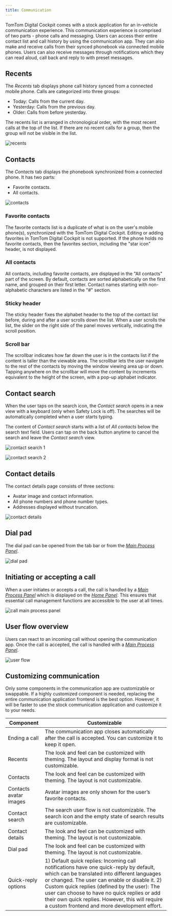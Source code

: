 ```yaml
---
title: Communication
---
```


TomTom Digital Cockpit comes with a stock application for an in-vehicle communication experience.
This communication experience is comprised of two parts - phone calls and messaging. Users can
access their entire contact list and call history by using the communication app. They can also
make and receive calls from their synced phonebook via connected mobile phones. Users can also
receive messages through notifications which they can read aloud, call back and reply to with
preset messages.

## Recents

The _Recents_ tab displays phone call history synced from a connected mobile phone. Calls are
categorized into three groups:

- Today: Calls from the current day.
- Yesterday: Calls from the previous day.
- Older: Calls from before yesterday.

The recents list is arranged in chronological order, with the most recent calls at the top of the
list. If there are no recent calls for a group, then the group will not be visible in the list.

![recents](images/communication/recents.png)

## Contacts

The _Contacts_ tab displays the phonebook synchronized from a connected phone. It has two parts:

- Favorite contacts.
- All contacts.

![contacts](images/communication/contacts.png)

### Favorite contacts

The favorite contacts list is a duplicate of what is on the user's mobile phone(s), synchronized with
the TomTom Digital Cockpit. Editing or adding favorites in TomTom Digital Cockpit is not supported.
If the phone holds no favorite contacts, then the favorites section, including the "star icon"
header, is not displayed.

### All contacts

All contacts, including favorite contacts, are displayed in the "All contacts" part of the screen.
By default, contacts are sorted alphabetically on the first name, and grouped on their first letter.
Contact names starting with non-alphabetic characters are listed in the "#" section.

### Sticky header

The sticky header fixes the alphabet header to the top of the contact list before, during and after
a user scrolls down the list. When a user scrolls the list, the slider on the right side of the
panel moves vertically, indicating the scroll position.

### Scroll bar

The scrollbar indicates how far down the user is in the contacts list if the content is taller than
the viewable area. The scrollbar lets the user navigate to the rest of the contacts by moving the
window viewing area up or down. Tapping anywhere on the scrollbar will move the content by
increments equivalent to the height of the screen, with a pop-up alphabet indicator.

## Contact search

When the user taps on the search icon, the _Contact search_ opens in a new view with a keyboard
(only when Safety Lock is off). The searches will be automatically completed when a user starts
typing.

The content of _Contact search_ starts with a list of _All contacts_ below the search text field.
Users can tap on the back button anytime to cancel the search and leave the _Contact search_ view.

![contact search 1](images/communication/contact-search-1.png)

![contact search 2](images/communication/contact-search-2.png)

## Contact details

The contact details page consists of three sections:

- Avatar image and contact information.
- All phone numbers and phone number types.
- Addresses displayed without truncation.

![contact details](images/communication/contact-details.png)

## Dial pad

The dial pad can be opened from the tab bar or from the
[_Main Process Panel_](/tomtom-digital-cockpit/designers/system-ui/main-process-panels).

![dial pad](images/communication/dial-pad.png)

## Initiating or accepting a call

When a user initiates or accepts a call, the call is handled by a
[_Main Process Panel_](/tomtom-digital-cockpit/designers/system-ui/main-process-panels)
which is displayed on the [_Home Panel_](/tomtom-digital-cockpit/designers/system-ui/home-panel).
This ensures that essential call management functions are accessible to the user at all times.

![call main process panel](images/communication/call-main-process-panel.png)

## User flow overview

Users can react to an incoming call without opening the communication app. Once the call is
accepted, the call is handled with a
[_Main Process Panel_](/tomtom-digital-cockpit/designers/system-ui/main-process-panels).

![user flow](images/communication/user-flow.png)

## Customizing communication

Only some components in the communication app are customizable or swappable. If a highly
customized component is needed, replacing the entire communication application frontend is the
best option. However, it will be faster to use the stock communication application and customize
it to your needs.

| Component | Customizable |
| --------- | ------------ |
| Ending a call | The communication app closes automatically after the call is accepted. You can customize it to keep it open. |
| Recents | The look and feel can be customized with theming. The layout and display format is not customizable. |
| Contacts | The look and feel can be customized with theming. The layout is not customizable. |
| Contacts avatar images | Avatar images are only shown for the user’s favorite contacts. |
| Contact search | The search user flow is not customizable. The search icon and the empty state of search results are customizable. |
| Contact details | The look and feel can be customized with theming. The layout is not customizable. |
| Dial pad | The look and feel can be customized with theming. The layout is not customizable. |
| Quick-reply options | 1) Default quick replies: Incoming call notifications have one quick-reply by default, which can be translated into different languages or changed. The user can enable or disable it. 2) Custom quick replies (defined by the user): The user can choose to have no quick replies or add their own quick replies. However, this will require a custom frontend and more development effort. |


